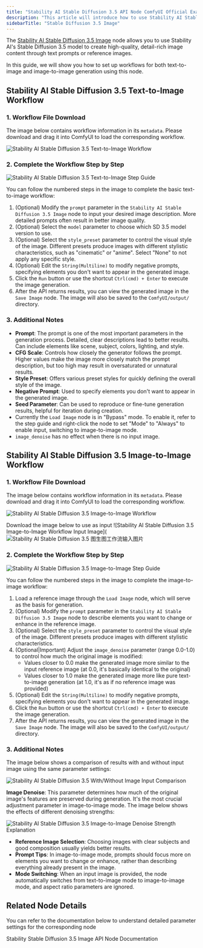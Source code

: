 ```yaml
---
title: "Stability AI Stable Diffusion 3.5 API Node ComfyUI Official Example"
description: "This article will introduce how to use Stability AI Stable Diffusion 3.5 API node's text-to-image and image-to-image capabilities in ComfyUI"
sidebarTitle: "Stable Diffusion 3.5 Image"
---
```



The [Stability AI Stable Diffusion 3.5 Image](/zh-CN/built-in-nodes/api-node/image/stability-ai/stability-ai-stable-diffusion-3-5-image) node allows you to use Stability AI's Stable Diffusion 3.5 model to create high-quality, detail-rich image content through text prompts or reference images.

In this guide, we will show you how to set up workflows for both text-to-image and image-to-image generation using this node.

<ReqHint/>
<UpdateReminder/>

## Stability AI Stable Diffusion 3.5 Text-to-Image Workflow

### 1. Workflow File Download

The image below contains workflow information in its `metadata`. Please download and drag it into ComfyUI to load the corresponding workflow.

![Stability AI Stable Diffusion 3.5 Text-to-Image Workflow](https://raw.githubusercontent.com/Comfy-Org/example_workflows/main/api_nodes/stability_ai/stable_diffusion_3-5-t2i.png)

### 2. Complete the Workflow Step by Step

![Stability AI Stable Diffusion 3.5 Text-to-Image Step Guide](/images/tutorial/api_nodes/stability_ai/stable_diffusion_3_5_image_t2i_step_guide.jpg)

You can follow the numbered steps in the image to complete the basic text-to-image workflow:
1. (Optional) Modify the `prompt` parameter in the `Stability AI Stable Diffusion 3.5 Image` node to input your desired image description. More detailed prompts often result in better image quality.
2. (Optional) Select the `model` parameter to choose which SD 3.5 model version to use.
3. (Optional) Select the `style_preset` parameter to control the visual style of the image. Different presets produce images with different stylistic characteristics, such as "cinematic" or "anime". Select "None" to not apply any specific style.
4. (Optional) Edit the `String(Multiline)` to modify negative prompts, specifying elements you don't want to appear in the generated image.
5. Click the `Run` button or use the shortcut `Ctrl(cmd) + Enter` to execute the image generation.
6. After the API returns results, you can view the generated image in the `Save Image` node. The image will also be saved to the `ComfyUI/output/` directory.

### 3. Additional Notes

- **Prompt**: The prompt is one of the most important parameters in the generation process. Detailed, clear descriptions lead to better results. Can include elements like scene, subject, colors, lighting, and style.
- **CFG Scale**: Controls how closely the generator follows the prompt. Higher values make the image more closely match the prompt description, but too high may result in oversaturated or unnatural results.
- **Style Preset**: Offers various preset styles for quickly defining the overall style of the image.
- **Negative Prompt**: Used to specify elements you don't want to appear in the generated image.
- **Seed Parameter**: Can be used to reproduce or fine-tune generation results, helpful for iteration during creation.
- Currently the `Load Image` node is in "Bypass" mode. To enable it, refer to the step guide and right-click the node to set "Mode" to "Always" to enable input, switching to image-to-image mode.
- `image_denoise` has no effect when there is no input image.

## Stability AI Stable Diffusion 3.5 Image-to-Image Workflow

### 1. Workflow File Download

The image below contains workflow information in its `metadata`. Please download and drag it into ComfyUI to load the corresponding workflow.

![Stability AI Stable Diffusion 3.5 Image-to-Image Workflow](https://raw.githubusercontent.com/Comfy-Org/example_workflows/main/api_nodes/stability_ai/sd3-5-i2i/stable_diffusion_3_5-i2i.png)

Download the image below to use as input
![Stability AI Stable Diffusion 3.5 Image-to-Image Workflow Input Image](![Stability AI Stable Diffusion 3.5 图生图工作流输入图片](https://raw.githubusercontent.com/Comfy-Org/example_workflows/main/api_nodes/stability_ai/sd3-5-i2i/input.jpg)


### 2. Complete the Workflow Step by Step

![Stability AI Stable Diffusion 3.5 Image-to-Image Step Guide](/images/tutorial/api_nodes/stability_ai/stable_diffusion_3_5_image_i2i_step_guide.jpg)

You can follow the numbered steps in the image to complete the image-to-image workflow:
1. Load a reference image through the `Load Image` node, which will serve as the basis for generation.
2. (Optional) Modify the `prompt` parameter in the `Stability AI Stable Diffusion 3.5 Image` node to describe elements you want to change or enhance in the reference image.
3. (Optional) Select the `style_preset` parameter to control the visual style of the image. Different presets produce images with different stylistic characteristics.
4. (Optional|Important) Adjust the `image_denoise` parameter (range 0.0-1.0) to control how much the original image is modified:
   - Values closer to 0.0 make the generated image more similar to the input reference image (at 0.0, it's basically identical to the original)
   - Values closer to 1.0 make the generated image more like pure text-to-image generation (at 1.0, it's as if no reference image was provided)
5. (Optional) Edit the `String(Multiline)` to modify negative prompts, specifying elements you don't want to appear in the generated image.
6. Click the `Run` button or use the shortcut `Ctrl(cmd) + Enter` to execute the image generation.
8. After the API returns results, you can view the generated image in the `Save Image` node. The image will also be saved to the `ComfyUI/output/` directory.

### 3. Additional Notes

The image below shows a comparison of results with and without input image using the same parameter settings:

![Stability AI Stable Diffusion 3.5 With/Without Image Input Comparison](/images/tutorial/api_nodes/stability_ai/stable_diffusion_3_5_compare.jpg)

**Image Denoise**: This parameter determines how much of the original image's features are preserved during generation. It's the most crucial adjustment parameter in image-to-image mode. The image below shows the effects of different denoising strengths:

![Stability AI Stable Diffusion 3.5 Image-to-Image Denoise Strength Explanation](/images/tutorial/api_nodes/stability_ai/stable_diffusion_3_5_image_i2i_image_denoise.jpg)

- **Reference Image Selection**: Choosing images with clear subjects and good composition usually yields better results.
- **Prompt Tips**: In image-to-image mode, prompts should focus more on elements you want to change or enhance, rather than describing everything already present in the image.
- **Mode Switching**: When an input image is provided, the node automatically switches from text-to-image mode to image-to-image mode, and aspect ratio parameters are ignored.

## Related Node Details

You can refer to the documentation below to understand detailed parameter settings for the corresponding node

<Card title="Stability Stable Diffusion 3.5 Image Node Documentation" icon="book" href="/built-in-nodes/api-node/image/stability-ai/stability-ai-stable-diffusion-3-5-image">
Stability Stable Diffusion 3.5 Image API Node Documentation
</Card>